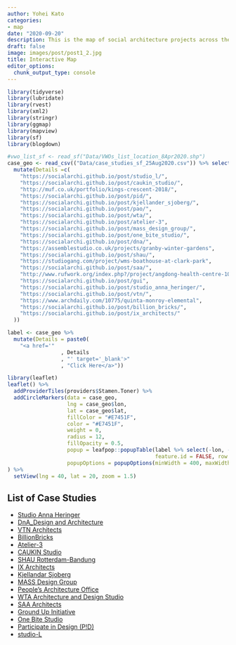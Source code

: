 ```yaml
---
author: Yohei Kato
categories:
- map
date: "2020-09-20"
description: This is the map of social architecture projects across the world.
draft: false
image: images/post/post1_2.jpg
title: Interactive Map
editor_options: 
  chunk_output_type: console
---
```



```r
library(tidyverse)
library(lubridate)
library(rvest)
library(xml2)
library(stringr)
library(ggmap)
library(mapview)
library(sf)
library(blogdown)
```

```r
#vwo_list_sf <- read_sf("Data/VWOs_list_location_8Apr2020.shp")
case_geo <- read_csv(("Data/case_studies_sf_25Aug2020.csv")) %>% select(-ID, -Link) %>% 
  mutate(Details =c(
    "https://socialarchi.github.io/post/studio_l/",
    "https://socialarchi.github.io/post/caukin_studio/",
    "http://muf.co.uk/portfolio/kings-crescent-2018/",
    "https://socialarchi.github.io/post/pid/",
    "https://socialarchi.github.io/post/kjellander_sjoberg/",
    "https://socialarchi.github.io/post/pao/",
    "https://socialarchi.github.io/post/wta/",
    "https://socialarchi.github.io/post/atelier-3",
    "https://socialarchi.github.io/post/mass_design_group/",
    "https://socialarchi.github.io/post/one_bite_studio/",
    "https://socialarchi.github.io/post/dna/",
    "https://assemblestudio.co.uk/projects/granby-winter-gardens",
    "https://socialarchi.github.io/post/shau/",
    "https://studiogang.com/project/wms-boathouse-at-clark-park",
    "https://socialarchi.github.io/post/saa/",
    "http://www.rufwork.org/index.php?/project/angdong-health-centre-10/",
    "https://socialarchi.github.io/post/gui",
    "https://socialarchi.github.io/post/studio_anna_heringer/",
    "https://socialarchi.github.io/post/vtn/",
    "https://www.archdaily.com/10775/quinta-monroy-elemental",
    "https://socialarchi.github.io/post/billion_bricks/",
    "https://socialarchi.github.io/post/ix_architects/"
  ))
```

```r
label <- case_geo %>%  
  mutate(Details = paste0(
    "<a href='"
                 , Details
                 , "' target='_blank'>"
                 , "Click Here</a>"))
```

```r
library(leaflet)
leaflet() %>%
  addProviderTiles(providers$Stamen.Toner) %>% 
  addCircleMarkers(data = case_geo,
                   lng = case_geo$lon,
                   lat = case_geo$lat,
                   fillColor = "#E7451F",
                   color = "#E7451F",
                   weight = 0,
                   radius = 12,
                   fillOpacity = 0.5,
                   popup = leafpop::popupTable(label %>% select(-lon, -lat, -address), 
                                               feature.id = FALSE, row.numbers = FALSE),
                   popupOptions = popupOptions(minWidth = 400, maxWidth = 550, closeOnClick = TRUE)
) %>% 
  setView(lng = 40, lat = 20, zoom = 1.5)
```

<!-- leafpop::popupTable(label) -->

## List of Case Studies
- [Studio Anna Heringer](https://socialarchi.github.io/post/studio_anna_heringer/)
- [DnA_Design and Architecture](https://socialarchi.github.io/post/dna/)
- [VTN Architects](https://socialarchi.github.io/post/vtn/)
- [BillionBricks](https://socialarchi.github.io/post/billion_bricks/)
- [Atelier-3](https://socialarchi.github.io/post/atelier-3/)
- [CAUKIN Studio](https://socialarchi.github.io/post/caukin_studio/)
- [SHAU Rotterdam-Bandung](https://socialarchi.github.io/post/shau/)
- [IX Architects](https://socialarchi.github.io/post/ix_architects/)
- [Kjellandar Sjoberg](https://socialarchi.github.io/post/kjellander_sjoberg/)
- [MASS Design Group](https://socialarchi.github.io/post/mass_design_group/)
- [People's Architecture Office](https://socialarchi.github.io/post/pao/)
- [WTA Architecture and Design Studio](https://socialarchi.github.io/post/wta/)
- [SAA Architects](https://socialarchi.github.io/post/saa/)
- [Ground Up Initiative](https://socialarchi.github.io/post/gui)
- [One Bite Studio](https://socialarchi.github.io/post/one_bite_studio/)
- [Participate in Design (P!D)](https://socialarchi.github.io/post/pid/)
- [studio-L](https://socialarchi.github.io/post/studio_l/)


